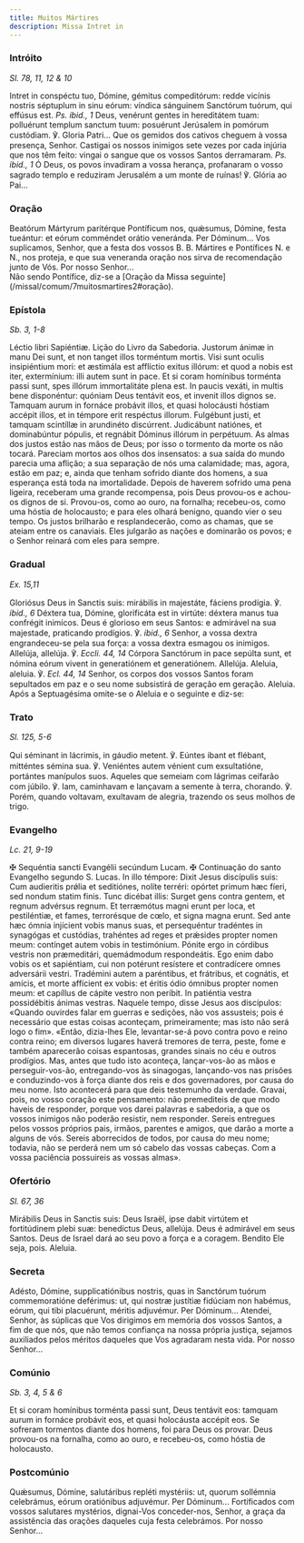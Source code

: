 ```yaml
---
title: Muitos Mártires
description: Missa Intret in
---
```


### Intróito

<em>Sl. 78, 11, 12 & 10</em>

<div class="side-by-side not-content">
  <span>
    Intret in conspéctu tuo, Dómine, gémitus compeditórum: redde vicínis nostris
    séptuplum in sinu eórum: víndica sánguinem Sanctórum tuórum, qui effúsus
    est. <em>Ps. ibid., 1</em> Deus, venérunt gentes in hereditátem tuam:
    polluérunt templum sanctum tuum: posuérunt Jerúsalem in pomórum custódiam.
    ℣. Gloria Patri...
  </span>
  <span>
    Que os gemidos dos cativos cheguem à vossa presença, Senhor. Castigai os
    nossos inimigos sete vezes por cada injúria que nos têm feito: vingai o
    sangue que os vossos Santos derramaram. <em>Ps. ibid., 1</em> Ó Deus, os
    povos invadiram a vossa herança, profanaram o vosso sagrado templo e
    reduziram Jerusalém a um monte de ruínas! ℣. Glória ao Pai...
  </span>
</div>

### Oração

<div class="side-by-side not-content">
  <span>
    Beatórum Mártyrum paritérque Pontíficum nos, quǽsumus, Dómine, festa
    tueántur: et eórum comméndet orátio veneránda. Per Dóminum...
  </span>
  <span>
    Vos suplicamos, Senhor, que a festa dos vossos B. B. Mártires e Pontífices
    <span class="text-red-500">N.</span> e <span class="text-red-500">N.</span>,
    nos proteja, e que sua veneranda oração nos sirva de recomendação junto de Vós.
    Por nosso Senhor...
  </span>
</div>

<aside>
  Não sendo Pontífice, diz-se a [Oração da Missa
  seguinte](/missal/comum/7muitosmartires2#oração).
</aside>

### Epístola

<em>Sb. 3, 1-8</em>

<div class="side-by-side not-content">
  <span>Léctio libri Sapiéntiæ.</span>
  <span>Lição do Livro da Sabedoria.</span>
  <span>
    Justorum ánimæ in manu Dei sunt, et non tanget illos torméntum mortis. Visi
    sunt oculis insipiéntium mori: et æstimála est afflíctio exitus illórum: et
    quod a nobis est iter, extermínium: illi autem sunt in pace. Et si coram
    homínibus torménta passi sunt, spes illórum immortalitáte plena est. In
    paucis vexáti, in multis bene disponéntur: quóniam Deus tentávit eos, et
    invenit illos dignos se. Tamquam aurum in fornáce probávit illos, et quasi
    holocáusti hóstiam accépit illos, et in témpore erit respéctus illorum.
    Fulgébunt justi, et tamquam scintíllæ in arundinéto discúrrent. Judicábunt
    natiónes, et dominabúntur pópulis, et regnábit Dóminus illórum in perpétuum.
  </span>
  <span>
    As almas dos justos estão nas mãos de Deus; por isso o tormento da morte os
    não tocará. Pareciam mortos aos olhos dos insensatos: a sua saída do mundo
    parecia uma aflição; a sua separação de nós uma calamidade; mas, agora,
    estão em paz; e, ainda que tenham sofrido diante dos homens, a sua esperança
    está toda na imortalidade. Depois de haverem sofrido uma pena ligeira,
    receberam uma grande recompensa, pois Deus provou-os e achou-os dignos de
    si. Provou-os, como ao ouro, na fornalha; recebeu-os, como uma hóstia de
    holocausto; e para eles olhará benigno, quando vier o seu tempo. Os justos
    brilharão e resplandecerão, como as chamas, que se ateiam entre os
    canaviais. Eles julgarão as nações e dominarão os povos; e o Senhor reinará
    com eles para sempre.
  </span>
</div>

### Gradual

<em>Ex. 15,11</em>

<div class="side-by-side not-content">
  <span>
    Gloriósus Deus in Sanctis suis: mirábilis in majestáte, fáciens prodígia. ℣.
    <em>ibid., 6</em> Déxtera tua, Dómine, glorificáta est in virtúte: déxtera manus
    tua confrégit inimícos.
  </span>
  <span>
    Deus é glorioso em seus Santos: e admirável na sua majestade, praticando
    prodígios. ℣. <em>ibid., 6</em> Senhor, a vossa dextra engrandeceu-se pela
    sua força: a vossa dextra esmagou os inimigos.
  </span>
  <span>
    Allelúja, allelúja. ℣. <em>Eccli. 44, 14</em> Córpora Sanctórum in pace
    sepúlta sunt, et nómina eórum vivent in generatiónem et generatiónem.
    Allelúja.
  </span>
  <span>
    Aleluia, aleluia. ℣. <em>Ecl. 44, 14</em> Senhor, os corpos dos vossos
    Santos foram sepultados em paz e o seu nome subsistirá de geração em
    geração. Aleluia.
  </span>
</div>

<aside>Após a Septuagésima omite-se o Aleluia e o seguinte e diz-se:</aside>

### Trato

<em>Sl. 125, 5-6</em>

<div class="side-by-side not-content">
  <span>
    Qui séminant in lácrimis, in gáudio metent. ℣. Eúntes ibant et flébant,
    mitténtes sémina sua. ℣. Veniéntes autem vénient cum exsultatióne, portántes
    manípulos suos.
  </span>
  <span>
    Aqueles que semeiam com lágrimas ceifarão com júbilo. ℣. Iam, caminhavam e
    lançavam a semente à terra, chorando. ℣. Porém, quando voltavam, exultavam
    de alegria, trazendo os seus molhos de trigo.
  </span>
</div>

### Evangelho

<em>Lc. 21, 9-19</em>

<div class="side-by-side not-content">
  <span>
    <span class="cross text-red-500">✠</span> Sequéntia sancti Evangélii
    secúndum Lucam.
  </span>
  <span>
    <span class="cross text-red-500">✠</span> Continuação do santo Evangelho
    segundo S. Lucas.
  </span>
  <span>
    In illo témpore: Dixit Jesus discípulis suis: Cum audieritis prǿlia et
    seditiónes, nolíte terréri: opórtet primum hæc fíeri, sed nondum statim
    finis. Tunc dicébat illis: Surget gens contra gentem, et regnum advérsus
    regnum. Et terræmótus magni erunt per loca, et pestiléntiæ, et fames,
    terrorésque de cœlo, et signa magna erunt. Sed ante hæc ómnia injícient
    vobis manus suas, et persequéntur tradéntes in synagógas et custódias,
    trahéntes ad reges et prǽsides propter nomen meum: contínget autem vobis in
    testimónium. Pónite ergo in córdibus vestris non præmeditári, quemádmodum
    respondeátis. Ego enim dabo vobis os et sapiéntiam, cui non potérunt
    resístere et contradícere omnes adversárii vestri. Tradémini autem a
    paréntibus, et frátribus, et cognátis, et amícis, et morte affícient ex
    vobis: et éritis ódio ómnibus propter nomen meum: et capíllus de cápite
    vestro non períbit. In patiéntia vestra possidébitis ánimas vestras.
  </span>
  <span>
    Naquele tempo, disse Jesus aos discípulos: «Quando ouvirdes falar em guerras
    e sedições, não vos assusteis; pois é necessário que estas coisas aconteçam,
    primeiramente; mas isto não será logo o fim». «Então, dizia-lhes Ele,
    levantar-se-á povo contra povo e reino contra reino; em diversos lugares
    haverá tremores de terra, peste, fome e também aparecerão coisas espantosas,
    grandes sinais no céu e outros prodígios. Mas, antes que tudo isto aconteça,
    lançar-vos-ão as mãos e perseguir-vos-ão, entregando-vos às sinagogas,
    lançando-vos nas prisões e conduzindo-vos à força diante dos reis e dos
    governadores, por causa do meu nome. Isto acontecerá para que deis
    testemunho da verdade. Gravai, pois, no vosso coração este pensamento: não
    premediteis de que modo haveis de responder, porque vos darei palavras e
    sabedoria, a que os vossos inimigos não poderão resistir, nem responder.
    Sereis entregues pelos vossos próprios pais, irmãos, parentes e amigos, que
    darão a morte a alguns de vós. Sereis aborrecidos de todos, por causa do meu
    nome; todavia, não se perderá nem um só cabelo das vossas cabeças. Com a
    vossa paciência possuireis as vossas almas».
  </span>
</div>

### Ofertório

<em>Sl. 67, 36</em>

<div class="side-by-side not-content">
  <span>
    Mirábilis Deus in Sanctis suis: Deus Israël, ipse dabit virtútem et
    fortitúdinem plebi suæ: benedíctus Deus, allelúja.
  </span>
  <span>
    Deus é admirável em seus Santos. Deus de Israel dará ao seu povo a força e a
    coragem. Bendito Ele seja, pois. Aleluia.
  </span>
</div>

### Secreta

<div class="side-by-side not-content">
  <span>
    Adésto, Dómine, supplicatiónibus nostris, quas in Sanctórum tuórum
    commemoratióne deférimus: ut, qui nostræ justítiæ fidúciam non habémus,
    eórum, qui tibi placuérunt, méritis adjuvémur. Per Dóminum...
  </span>
  <span>
    Atendei, Senhor, às súplicas que Vos dirigimos em memória dos vossos Santos,
    a fim de que nós, que não temos confiança na nossa própria justiça, sejamos
    auxiliados pelos méritos daqueles que Vos agradaram nesta vida. Por nosso
    Senhor...
  </span>
</div>

### Comúnio

<em>Sb. 3, 4, 5 & 6</em>

<div class="side-by-side not-content">
  <span>
    Et si coram homínibus torménta passi sunt, Deus tentávit eos: tamquam aurum
    in fornáce probávit eos, et quasi holocáusta accépit eos.
  </span>
  <span>
    Se sofreram tormentos diante dos homens, foi para Deus os provar. Deus
    provou-os na fornalha, como ao ouro, e recebeu-os, como hóstia de
    holocausto.
  </span>
</div>

### Postcomúnio

<div class="side-by-side not-content">
  <span>
    Quǽsumus, Dómine, salutáribus repléti mystériis: ut, quorum sollémnia
    celebrámus, eórum oratiónibus adjuvémur. Per Dóminum...
  </span>
  <span>
    Fortificados com vossos salutares mystérios, dignai-Vos conceder-nos,
    Senhor, a graça da assistência das orações daqueles cuja festa celebrámos.
    Por nosso Senhor...
  </span>
</div>
